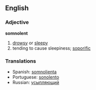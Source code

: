 ==English==
===Adjective===
'''somnolent'''
# [[drowsy]] or [[sleepy]]
# tending to cause sleepiness; [[soporific]]

===Translations===
*Spanish: [[somnolienta]]
*Portuguese: [[sonolento]]
*Russian: [[усыпляющий]]